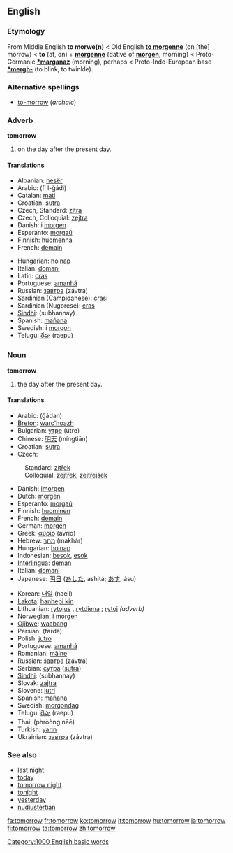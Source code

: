 ==English==
===Etymology===
From Middle English '''to morwe(n)''' < Old English '''[[to morgenne]]''' (on [the] morrow) < '''to''' (at, on) + '''[[morgenne]]''' (dative of '''[[morgen]]''', morning) < Proto-Germanic '''[[*marganaz]]''' (morning), perhaps < Proto-Indo-European base '''[[*mergh-]]''' (to blink, to twinkle).

===Alternative spellings===
*[[to-morrow]] (''archaic'')

===Adverb===
'''tomorrow'''

#on the day after the present day.

====Translations====
{{top}}
*Albanian: [[nesër]]
*Arabic: {{ARchar|[[في الغد]]}} (fi l-ğádi)
*Catalan: [[mati]]
*Croatian: [[sutra]]
*Czech, Standard: [[zítra]]
*Czech, Colloquial: [[zejtra]]
*Danish: i [[morgen]]
*Esperanto: [[morgaŭ]]
*Finnish: [[huomenna]]
*French: [[demain]]
{{mid}}
*Hungarian: [[holnap]]
*Italian: [[domani]]
*Latin: [[cras]]
*Portuguese: [[amanhã]]
*Russian: [[завтра]] (závtra)
*Sardinian (Campidanese): [[crasi]]
*Sardinian (Nugorese): [[cras]]
*[[Sindhi]]: {{SDchar|[[سُڀاڻي]]}} (subhannay) {{f}}
*Spanish: [[mañana]]
*Swedish: i [[morgon]]
*Telugu: [[రేపు]] (raepu)
{{bottom}}

===Noun===
'''tomorrow'''

#the day after the present day.

====Translations====
{{top}}
*Arabic: {{ARchar|[[غدا|غَدًا]]}} (ğádan)
*[[Breton]]: [[warc'hoazh]]
*Bulgarian: [[утре]] (útre)
*Chinese: [[明天]] (míngtiān)
*Croatian: [[sutra]]
*Czech:
:Standard: [[zítřek]] {{m}}
:Colloquial: [[zejtřek]], [[zejtřejšek]] {{m}}
*Danish: [[imorgen]]
*Dutch: [[morgen]] {{m}}
*Esperanto: [[morgaŭ]]
*Finnish: [[huominen]]
*French: [[demain]] {{m}}
*German: [[morgen]]
*Greek: [[αύριο]] (ávrio)
*Hebrew: [[מחר]] (makhár)
*Hungarian: [[holnap]]
*Indonesian: [[besok]], [[esok]]
*[[Interlingua]]: [[deman]]
*Italian: [[domani]]
*Japanese: [[明日]] ([[あした]], ashitá; [[あす]], ásu)
{{mid}}
*Korean: [[내일]] (naeil)
*[[Lakota]]: [[hanhepi kin]]
*Lithuanian: [[rytojus]] {{m}}, [[rytdiena]] {{f}}; [[rytoj]] ''(adverb)''
*Norwegian: [[i morgen]]
*[[Ojibwe]]: [[waabang]]
*Persian: {{FAchar|[[فردا]]}} (fardâ)
*Polish: [[jutro]]
*Portuguese: [[amanhã]] {{m}}
*Romanian: [[mâine]] {{n}}
*Russian: [[завтра]] (závtra)
*Serbian: [[сутра]] ([[sutra#Serbian|sutra]])
*[[Sindhi]]: {{SDchar|[[سُڀاڻي]]}} (subhannay) {{f}}
*Slovak: [[zajtra]]
*Slovene: [[jutri]]
*Spanish: [[mañana]] {{f}}
*Swedish: [[morgondag]]
*Telugu: [[రేపు]] (raepu)
*Thai: {{THchar|[[พรุ่งนี้]]}} (phròòng nēē)
*Turkish: [[yarın]]
*Ukrainian: [[завтра]] (závtra)
{{bottom}}

===See also===
*[[last night]]
*[[today]]
*[[tomorrow night]]
*[[tonight]]
*[[yesterday]]
*[[nudiustertian]]

[[Category:1000 English basic words]]

[[fa:tomorrow]]
[[fr:tomorrow]]
[[ko:tomorrow]]
[[it:tomorrow]]
[[hu:tomorrow]]
[[ja:tomorrow]]
[[fi:tomorrow]]
[[ta:tomorrow]]
[[zh:tomorrow]]